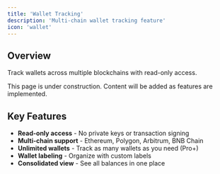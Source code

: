 ```yaml
---
title: 'Wallet Tracking'
description: 'Multi-chain wallet tracking feature'
icon: 'wallet'
---
```


## Overview

Track wallets across multiple blockchains with read-only access.

<Note>
  This page is under construction. Content will be added as features are implemented.
</Note>

## Key Features

- **Read-only access** - No private keys or transaction signing
- **Multi-chain support** - Ethereum, Polygon, Arbitrum, BNB Chain
- **Unlimited wallets** - Track as many wallets as you need (Pro+)
- **Wallet labeling** - Organize with custom labels
- **Consolidated view** - See all balances in one place
